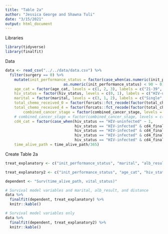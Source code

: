 ```yaml
---
title: "Table 2a"
author: "Jessica George and Shawna Tuli"
date: "3/15/2021"
output: html_document
---
```


Libraries
```r
library(tidyverse)
library(finalfit)
```

Data
```r
data <- read_csv("../../data/data.csv") %>% 
  filter(surgery == 0) %>%
    mutate(init_performance_status = factor(case_when(as.numeric(init_performance_status) >= 90 ~ 1,
                          as.numeric(init_performance_status) < 90 ~ 0), levels = c(1, 0), labels = c(">=90", "<90")),
    age_cat = factor(age_cat, levels = c(1, 2, 3), labels = c("21-39", "40-59", ">60")),
    hiv_status = factor(hiv_status, levels = c(0, 1), labels = c("HIV-uninfected", "HIV-infected")),
    marital = factor(marital, levels = c(3, 1, 2), labels = c("Single", "Married/partnered", "Divorced/widowed")),
    total_chemo_received_0 = factor(forcats::fct_recode(factor(total_chemo_received), "0" = "0", "1" = "1", "1" = "2", "1" = "3", "1" = "4", "1" = "5", "1" = "6", "1" = "7"), labels = c("0", ">0")),
    total_chemo_received_4 = factor(forcats::fct_recode(factor(total_chemo_received), "0" = "0", "0" = "1", "0" = "2", "0" = "3", "1" = "4", "1" = "5", "1" = "6", "1" = "7"), labels = c("<4", ">=4")),
        combined_cancer_stage = factor(combined_cancer_stage, levels = c(0, 1, 2, 3, 4), labels = c("I (IB1*, IB2)", "I (IB1*, IB2)", "II (IIA, IIB)", "III (IIIA, IIIB)", "IV")),
    # combined_cancer_stage = factor(combined_cancer_stage, levels = c(1, 2, 3, 4), labels = c("I (IB1*, IB2)", "II (IIA, IIB)", "III (IIIA, IIIB)", "IV")),
    cd4_cat = factor(case_when(hiv_status == "HIV-uninfected" ~ 1,
                               hiv_status == "HIV-infected" & cd4_final >= 500 ~ 2, 
                               hiv_status == "HIV-infected" & cd4_final >= 350 & cd4_final < 500 ~ 3,
                               hiv_status == "HIV-infected" & cd4_final >= 200 & cd4_final < 350 ~ 4,
                               hiv_status == "HIV-infected" & cd4_final < 200 ~ 5), levels = c(1,2,3,4)),
    time_alive_path = time_alive_path/365)
```

Create Table 2a
```r
treat_explanatory <- c("init_performance_status", "marital", "alb_result", "distance", "age_cat", "hiv_status", "hb_result", "combined_cancer_stage", "total_chemo_received_4", "eqd2")

treat_explanatory2 <- c("init_performance_status", "age_cat", "hiv_status", "hb_result", "combined_cancer_stage", "total_chemo_received_4", "eqd2")

dependent <- "Surv(time_alive_path, vital_status)"

# Survival model variables and marital, alb_result, and distance
data %>%
  finalfit(dependent, treat_explanatory) %>%
  knitr::kable()

# Survival model variables only
data %>%
  finalfit(dependent, treat_explanatory2) %>%
  knitr::kable()
```
